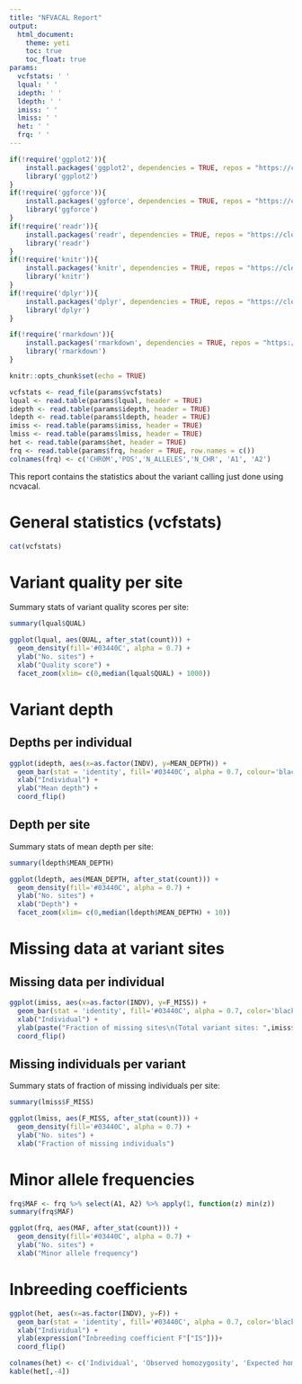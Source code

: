 ```yaml
---
title: "NFVACAL Report"
output:
  html_document:
    theme: yeti
    toc: true
    toc_float: true
params:
  vcfstats: ' '
  lqual: ' '
  idepth: ' '
  ldepth: ' '
  imiss: ' '
  lmiss: ' '
  het: ' '
  frq: ' '
---
```


```r
if(!require('ggplot2')){
    install.packages('ggplot2', dependencies = TRUE, repos = "https://cloud.r-project.org/")
    library('ggplot2')
}
if(!require('ggforce')){
    install.packages('ggforce', dependencies = TRUE, repos = "https://cloud.r-project.org/")
    library('ggforce')
}
if(!require('readr')){
    install.packages('readr', dependencies = TRUE, repos = "https://cloud.r-project.org/")
    library('readr')
}
if(!require('knitr')){
    install.packages('knitr', dependencies = TRUE, repos = "https://cloud.r-project.org/")
    library('knitr')
}
if(!require('dplyr')){
    install.packages('dplyr', dependencies = TRUE, repos = "https://cloud.r-project.org/")
    library('dplyr')
}

if(!require('rmarkdown')){
    install.packages('rmarkdown', dependencies = TRUE, repos = "https://cloud.r-project.org/")
    library('rmarkdown')
}

knitr::opts_chunk$set(echo = TRUE)
```

```r
vcfstats <- read_file(params$vcfstats)
lqual <- read.table(params$lqual, header = TRUE)
idepth <- read.table(params$idepth, header = TRUE)
ldepth <- read.table(params$ldepth, header = TRUE)
imiss <- read.table(params$imiss, header = TRUE)
lmiss <- read.table(params$lmiss, header = TRUE)
het <- read.table(params$het, header = TRUE)
frq <- read.table(params$frq, header = TRUE, row.names = c())
colnames(frq) <- c('CHROM','POS','N_ALLELES','N_CHR', 'A1', 'A2')
```


This report contains the statistics about the variant calling just done using ncvacal.

# General statistics (vcfstats)

```r
cat(vcfstats)
```
# Variant quality per site

Summary stats of variant quality scores per site:

```r
summary(lqual$QUAL)
```

```r
ggplot(lqual, aes(QUAL, after_stat(count))) +
  geom_density(fill='#03440C', alpha = 0.7) +
  ylab("No. sites") +
  xlab("Quality score") +
  facet_zoom(xlim= c(0,median(lqual$QUAL) + 1000))
```

# Variant depth

## Depths per individual
```r
ggplot(idepth, aes(x=as.factor(INDV), y=MEAN_DEPTH)) +
  geom_bar(stat = 'identity', fill='#03440C', alpha = 0.7, colour='black') +
  xlab("Individual") +
  ylab("Mean depth") +
  coord_flip() 
```

## Depth per site

Summary stats of mean depth per site:

```r
summary(ldepth$MEAN_DEPTH)
```

```r
ggplot(ldepth, aes(MEAN_DEPTH, after_stat(count))) +
  geom_density(fill='#03440C', alpha = 0.7) +
  ylab("No. sites") +
  xlab("Depth") +
  facet_zoom(xlim= c(0,median(ldepth$MEAN_DEPTH) + 10))
```

# Missing data at variant sites

## Missing data per individual
```r
ggplot(imiss, aes(x=as.factor(INDV), y=F_MISS)) +
  geom_bar(stat = 'identity', fill='#03440C', alpha = 0.7, color='black') +
  xlab("Individual") +
  ylab(paste("Fraction of missing sites\n(Total variant sites: ",imiss$N_DATA[1],")"))+
  coord_flip()
```

## Missing individuals per variant

Summary stats of fraction of missing individuals per site:
```r
summary(lmiss$F_MISS)
```
```r
ggplot(lmiss, aes(F_MISS, after_stat(count))) +
  geom_density(fill='#03440C', alpha = 0.7) +
  ylab("No. sites") +
  xlab("Fraction of missing individuals")
```

# Minor allele frequencies

```r
frq$MAF <- frq %>% select(A1, A2) %>% apply(1, function(z) min(z))
summary(frq$MAF)
```
```r
ggplot(frq, aes(MAF, after_stat(count))) +
  geom_density(fill='#03440C', alpha = 0.7) +
  ylab("No. sites") +
  xlab("Minor allele frequency")
```

# Inbreeding coefficients
```r
ggplot(het, aes(x=as.factor(INDV), y=F)) +
  geom_bar(stat = 'identity', fill='#03440C', alpha = 0.7, color='black') +
  xlab("Individual") +
  ylab(expression("Inbreeding coefficient F"["IS"]))+
  coord_flip()
```

```r
colnames(het) <- c('Individual', 'Observed homozygosity', 'Expected homozygosity', 'Number of sites', 'F_IS')
kable(het[,-4])
```
